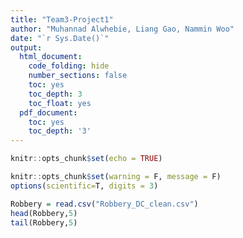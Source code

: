 ```yaml
---
title: "Team3-Project1"
author: "Muhannad Alwhebie, Liang Gao, Nammin Woo"
date: "`r Sys.Date()`"
output:
  html_document:
    code_folding: hide
    number_sections: false
    toc: yes
    toc_depth: 3
    toc_float: yes
  pdf_document:
    toc: yes
    toc_depth: '3'
---
```


```r
knitr::opts_chunk$set(echo = TRUE)
```

```r
knitr::opts_chunk$set(warning = F, message = F)
options(scientific=T, digits = 3) 
```

```r
Robbery = read.csv("Robbery_DC_clean.csv")
head(Robbery,5)
tail(Robbery,5)
```

